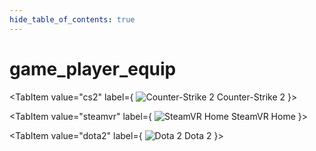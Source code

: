 ```yaml
---
hide_table_of_contents: true
---
```


<!---
!!!!!!
THIS PAGE IS AUTOGENERATED FROM GAME FGD DEFINITIONS!
DO NOT EDIT MANUALLY!
!!!!!!

In order to make edits, you can make an annotation file in /fgd_dump_overrides
-->


# game_player_equip



<Tabs queryString="game">
    
<TabItem value="cs2" label={
    <span>
        <img src={cs2Icon} alt="Counter-Strike 2" className="tab-icon" />
        Counter-Strike 2
    </span>
    }>
    <CS2Page />
</TabItem>

<TabItem value="steamvr" label={
    <span>
        <img src={steamvrIcon} alt="SteamVR Home" className="tab-icon" />
        SteamVR Home
    </span>
    }>
    <STEAMVRPage />
</TabItem>

<TabItem value="dota2" label={
    <span>
        <img src={dota2Icon} alt="Dota 2" className="tab-icon" />
        Dota 2
    </span>
    }>
    <DOTA2Page />
</TabItem>

</Tabs>

